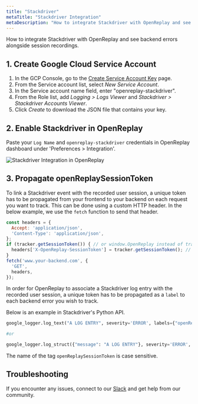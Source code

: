 ```yaml
---
title: "Stackdriver"
metaTitle: "Stackdriver Integration"
metaDescription: "How to integrate Stackdriver with OpenReplay and see backend errors alongside session replays."
---
```


How to integrate Stackdriver with OpenReplay and see backend errors alongside session recordings.

## 1. Create Google Cloud Service Account

1. In the GCP Console, go to the [Create Service Account Key](https://console.cloud.google.com/apis/credentials/serviceaccountkey?_ga=2.65088365.-270704106.1563504222) page.
2. From the Service account list, select *New Service Account*.
3. In the Service account name field, enter "openreplay-stackdriver".
4. From the Role list, add *Logging > Logs Viewer* and *Stackdriver > Stackdriver Accounts Viewer*.
5. Click *Create* to download the JSON file that contains your key.

## 2. Enable Stackdriver in OpenReplay

Paste your `Log Name` and `openreplay-stackdriver` credentials in OpenReplay dashboard under 'Preferences > Integration'.

![Stackdriver Integration in OpenReplay](/static/stackdriver-1.png#center)

## 3. Propagate openReplaySessionToken

To link a Stackdriver event with the recorded user session, a unique token has to be propagated from your frontend to your backend on each request you want to track. This can be done using a custom HTTP header. In the below example, we use the `fetch` function to send that header.

```javascript
const headers = {
  Accept: 'application/json',
  'Content-Type': 'application/json',
};
if (tracker.getSessionToken()) { // or window.OpenReplay instead of tracker if you're using the snippet
  headers['X-OpenReplay-SessionToken'] = tracker.getSessionToken(); // Inject openReplaySessionToken
}
fetch('www.your-backend.com', {
  'GET',
  headers,
});
```

In order for OpenReplay to associate a Stackdriver log entry with the recorded user session, a unique token has to be propagated as a `label` to each backend error you wish to track.

Below is an example in Stackdriver's Python API.

```python
google_logger.log_text("A LOG ENTRY", severity='ERROR', labels={"openReplaySessionToken": OPENREPLAY_SESSION_TOKEN})

#or

google_logger.log_struct({"message": "A LOG ENTRY"}, severity='ERROR', labels={"openReplaySessionToken": OPENREPLAY_SESSION_TOKEN})
```

The name of the tag `openReplaySessionToken` is case sensitive.

## Troubleshooting

If you encounter any issues, connect to our [Slack](https://slack.openreplay.com) and get help from our community.
